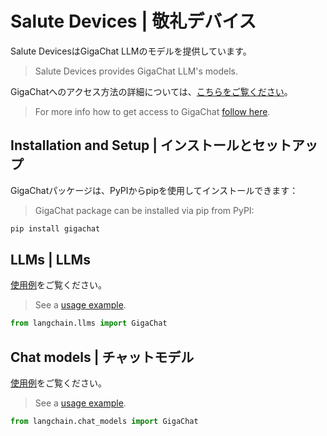 # Salute Devices | 敬礼デバイス

Salute DevicesはGigaChat LLMのモデルを提供しています。

> Salute Devices provides GigaChat LLM's models.

GigaChatへのアクセス方法の詳細については、[こちらをご覧ください](https://developers.sber.ru/docs/ru/gigachat/api/integration)。

> For more info how to get access to GigaChat [follow here](https://developers.sber.ru/docs/ru/gigachat/api/integration).

## Installation and Setup | インストールとセットアップ

GigaChatパッケージは、PyPIからpipを使用してインストールできます：

> GigaChat package can be installed via pip from PyPI:

```bash
pip install gigachat
```

## LLMs | LLMs

[使用例](/docs/integrations/llms/gigachat)をご覧ください。

> See a [usage example](/docs/integrations/llms/gigachat).

```python
from langchain.llms import GigaChat
```

## Chat models | チャットモデル

[使用例](/docs/integrations/chat/gigachat)をご覧ください。

> See a [usage example](/docs/integrations/chat/gigachat).

```python
from langchain.chat_models import GigaChat
```

